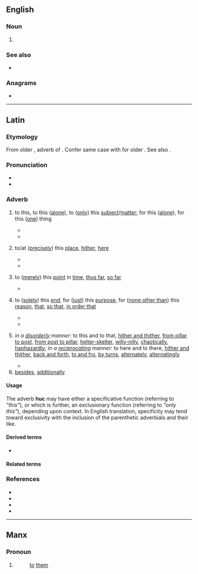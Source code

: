 {{also|hūć|Huć}}
==English==

===Noun===
{{en-noun}}

# {{acronym of|en|[[hydrologic]] [[unit]] [[code]]}}

===See also===
* {{pedia|Hydrologic unit}}

===Anagrams===
* {{anagrams|en|a=chu|CHU|Chu|UHC|chu}}

----

==Latin==

===Etymology===
From older {{m|la|hōc|t=to this place, for this reason}}, adverb of {{m|la|hic|t=this}}. Confer same case with {{m|la|illūc}} for older {{m|la|illōc}}. See also {{m|la|hinc}}.

===Pronunciation===
* {{la-IPA|hūc}}
* {{audio|la|la-cls-huc.ogg|Audio (Classical)}}

===Adverb===
{{la-adv|hūc|-}}

# {{gloss|''generally''}} to this, to this ([[alone]]), to ([[only]]) this [[subject]]/[[matter]]; for this ([[alone]]), for this ([[one]]) thing
#* {{Q|la|{{w|Seneca the Younger|Lucius Annæus Senĕca iunior}}|{{w|Epistulae Morales ad Lucilium}}|Epistula XX.8|year=63 CE|quote='''''Huc''' ergo cogitationes tuae tendant,'' hoc cura, hoc opta, omnia alia vota deo remissurus ut contentus sis temet ipso et ex te nascentibus bonis.|trans=''Let, therefore, your thoughts attend '''only to this''''', care and wish for this one thing, consigning all other desires to god, that you be content with your own self and the good things that emerge. (Note Seneca's coincidental use of both hūc and its ancestor hōc, both with the same essential meaning, within this sentence.)}}
#* {{Q|la|{{w|Pliny the Elder|Gaius Plinius Secundus}}|{{w|Naturalis Historiae}}|Liber VII|year=77 CE|quote='''''Huc''' pertinet nobile apud Graecos volumen Heraclidis'' septem diebus feminae exanimis ad vitam revocatae.|trans='''''To this''' (subject) pertains the book of Heraclides, famous in Greece,'' about seven days of deceased women recalled to life.}}
# {{gloss|''locatively''}} to/at ([[precisely]]) this [[place]], [[hither]], [[here]]
#* {{Q|la|{{w|Plautus|Titus Maccius Plautus}}|{{w|Bacchides}}|year=late 3rd century BCE|quote=Immo etiam prius. Nam jam huc adveniet miles.|trans=Aye, even before that. For soon he shall arrive '''here''' ''(at this place)'' as a soldier.}}
#* {{Q|la|{{w|Terence|Publius Terentius Afer}}|{{w|Andria (comedy)|The Girl from Andros}}|year=166 BCE|quote=[[cur non|Cur non]] illam '''huc''' transferri iubes?|trans=Why don't you command her to be brought '''hither'''?}}
# {{gloss|''temporally''}} to ([[merely]]) this [[point]] in [[time]], [[thus far]], [[so far]]
#* {{Q|la|{{w|Ovid|Publius Ovidius Naso}}|{{w|Metamorphoses}}|year=8 CE|quote=In quamcumque domus adverti lumina partem, inmensae spectantur opes; accedit eodem digna dea facies; '''huc''' natas adice septem et totidem iuvenes et mox generosque nurusque!|trans=Within my court, where-e'er I turn my eyes,/ Unbounded treasures to my prospect rise:/ With these my face I modestly may name,/ As not unworthy of so high a claim;/ Seven '''thus far''' are my filles, of form divine,/ With seven fair sons, an indefective line.}}
# {{gloss|''indicatively of purpose''}} to ([[solely]]) this [[end]], for ([[just]]) this [[purpose]], for ([[none other than]]) this [[reason]], [[that]], [[so that]], [[in order that]]
#* {{Q|la|{{w|Aulus Cornelius Celsus}}|{{w|De Medicina}}|Liber V, Caput XIX "De Emplastris"|year=~40 CE|quote=Rubrum quoque emplastrum, quod Ephesium vocatur, '''huc''' aptum est.|trans=The red plaster, that called Ephesian, is also suitable '''for this purpose'''.}}
#* {{Q|la|{{w|Tacitus|Publius Cornelius Tacitus}}|{{w|Annals (Tacitus)|Annales}}|Liber IV, 41|year=~110 CE|quote=Ac ''ne adsiduos in domum coetus arcendo infringeret potentiam aut receptando facultatem criminantibus praeberet'', '''huc''' flexit ut Tiberium ad vitam procul Roma amoenis locis degendam impelleret.|trans=Nevertheless, '''that''' ''he might not impair his influence by closing his doors on the throngs of his many visitors or strengthen the hands of accusers by admitting them'', he made it his aim to induce Tiberius to live in some charming spot at a distance from Rome.}}
# {{gloss|'''''together with [[illuc]]''', indicatively of either disordered or reciprocating action''}} ''in a [[disorderly]] manner'': to this and to that, [[hither and thither]],  [[from pillar to post]], [[from post to pillar]], [[helter-skelter]], [[willy-nilly]], [[chaotically]], [[haphazardly]]; ''in a [[reciprocating]] manner'': to here and to there, [[hither and thither]], [[back and forth]], [[to and fro]], [[by turns]], [[alternately]], [[alternatingly]]
#* {{Q|la|{{w|Cicero|Marcus Tullius Cicero}}|{{w|Pro Caelio|Oration in defense of Marcus Caelius Rufus: 6, 13}}|year=56 BCE|quote=Quis clarioribus viris quodam tempore iucundior, quis turpioribus coniunctior? quis civis meliorum partium aliquando, quis taetrior hostis huic civitati? quis in voluptatibus inquinatior, quis in laboribus patientior? quis in rapacitate avarior, quis in largitione effusior? Illa vero, iudices, in illo homine mirabilia fuerunt, comprehendere multos amicitia, tueri obsequio, cum omnibus communicare, quod habebat, servire temporibus suorum omnium pecunia, gratia, labore corporis, scelere etiam, si opus esset, et audacia, versare suam naturam et regere ad tempus atque '''huc et illuc''' torquere ac flectere, cum tristibus severe, cum remissis iucunde, cum senibus graviter, cum iuventute comiter, cum facinerosis audaciter, cum libidinosis luxuriose vivere.|trans=Who more pleasing to the most illustrious men of a certain period, who closest to the most abject? Which citizen among the better classes at a given moment, who a more hostile enemy for this city? Who in the most immersed pleasures, who most tolerant in the labors? Who more greedy in the raid, who more prodigal in the donation? However in that man, oh judges, there were admirable things, to catch many in friendship, to maintain allegiance, to put in common with all he had, to help with money in the circumstances of all, with grace, with the fatigue of the body, even with villainy, were it necessary, even with audacity, to change one's disposition and direct it towards the circumstance, and to twist and bend it '''haphazardly''', living with the austere severely, with the remissive carefree, with the elderly seriously, with the youth playfully, with the troublemakers boldly, with the lustful lustfully.}}
# [[besides]], [[additionally]]

====Usage====
The adverb '''huc''' may have either a specificative function (referring to ''"this"''), or which is further, an exclusionary function (referring to ''"only this"''), depending upon context. In English translation, specificity may tend toward exclusivity with the inclusion of the parenthetic adverbials and their like.

====Derived terms====
* {{l|la|adhūc}}

====Related terms====
{{la-correlatives}}

===References===
* {{R:L&S}}
* {{R:Elementary Lewis}}
* {{R:Gaffiot}}
* {{R:M&A}}

----

==Manx==

===Pronoun===
{{head|gv|prepositional pronoun|emphatic form|hucsyn}}

# {{inflection of|gv|hug||3|p}}
#: [[to]] [[them]]